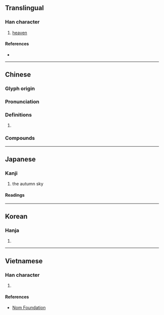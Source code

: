 {{character info/new}}
==Translingual==

===Han character===
{{Han char|rn=72|rad=日|as=04|sn=8|four=60400|canj=AYK|ids=⿱日文}}

# [[heaven]]

====References====
* {{Han ref|kx=0490.250|dkj=13775|hdz=21495.060|uh=65FB|ud=26107|bh=CCC9|bd=52425}}

----

==Chinese==
{{zh-forms}}

===Glyph origin===
{{Han etym}}

===Pronunciation===
{{zh-pron
|m=mín
|c=man4
|mc=y
|oc=y
|cat=
}}

===Definitions===
{{zh-hanzi}}

# {{rfdef|zh}}

===Compounds===
{{zh-der|召旻|小旻|旻天|旻寧|旻序|蒼旻}}

----

==Japanese==

===Kanji===
{{ja-kanji|grade=|rs=日04}}

# the autumn sky

====Readings====
{{ja-readings
|goon=みん
|kanon=びん
|kun=[[あきら]] (akira) [[あきぞら]] (akizora)}}

----

==Korean==

===Hanja===
{{ko-hanja|hangeul=민|eumhun=}}

# {{defn|lang=ko|sort=日04}}

----

==Vietnamese==

===Han character===
{{vi-hantu|rs=日04|mân}}

# {{defn|lang=vi|sort=日04}}

====References====
* [http://nomfoundation.org/common/nom_details.php?codepoint=65fb Nom Foundation]